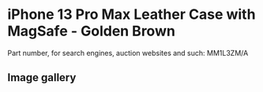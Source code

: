 
# iPhone 13 Pro Max Leather Case with MagSafe - Golden Brown

Part number, for search engines, auction websites and such: MM1L3ZM/A

## Image gallery

<div style={{ width: '100%', maxWidth: '768px' }}>
<GalleryComponent
    images={[
      {
        original: "/everysource/MM1L3.webp",
        thumbnail: "/everypreview/MM1L3.webp",
      },
      {
        original: "/everysource/MM1L3_AV1.webp",
        thumbnail: "/everypreview/MM1L3_AV1.webp",
      },
      {
        original: "/everysource/MM1L3_AV2.webp",
        thumbnail: "/everypreview/MM1L3_AV2.webp",
      },
      {
        original: "/everysource/MM1L3_AV3.webp",
        thumbnail: "/everypreview/MM1L3_AV3.webp",
      },
      {
        original: "/everysource/MM1L3_AV4.webp",
        thumbnail: "/everypreview/MM1L3_AV4.webp",
      }
    ]}
  />
</div>